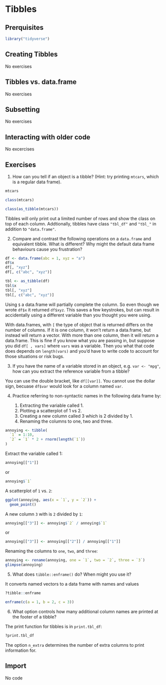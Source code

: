 # Tibbles

## Prerquisites

```r
library("tidyverse")
```

## Creating Tibbles

No exercises

## Tibbles vs. data.frame

No exercises


## Subsetting

No exercises

## Interacting with older code

No excercises

## Exercises

1. How can you tell if an object is a tibble? (Hint: try printing `mtcars`, which is a regular data frame).

```r
mtcars
```

```r
class(mtcars)
```

```r
class(as_tibble(mtcars))
```

Tibbles will only print out a limited number of rows and show the class on top of each column. Addtionally, tibbles have class `"tbl_df"` and `"tbl_"` in addition to `"data.frame"`.

2. Compare and contrast the following operations on a `data.frame` and equivalent tibble. What is different? Why might the default data frame behaviours cause you frustration?

```r
df <- data.frame(abc = 1, xyz = "a")
df$x
df[, "xyz"]
df[, c("abc", "xyz")]
```

```r
tbl <- as_tibble(df)
tbl$x
tbl[, "xyz"]
tbl[, c("abc", "xyz")]
```

Using `$` a data.frame will partially complete the column. So even though we wrote `df$x` it returned `df$xyz`. This saves a few keystrokes, but can result in accidentally using a different variable than you thought you were using.

With data.frames, with `[` the type of object that is returned differs on the number of columns. If it is one column, it won't return a data.frame, but instead will return a vector. With more than one column, then it will return a data.frame. This is fine if you know what you are passing in, but suppose you did `df[ , vars]` where `vars` was a variable. Then you what that code does depends on `length(vars)` and you'd have to write code to account for those situations or risk bugs.

3. If you have the name of a variable stored in an object, e.g. `var <- "mpg"`, how can you extract the reference variable from a tibble?

You can use the double bracket, like `df[[var]]`. You cannot use the dollar sign,
becuase `df$var` would look for a column named `var`. 

4. Practice referring to non-syntactic names in the following data frame by:

    1. Extracting the variable called 1.
    2. Plotting a scatterplot of 1 vs 2.
    3. Creating a new column called 3 which is 2 divided by 1.
    4. Renaming the columns to one, two and three.


```r
annoying <- tibble(
  `1` = 1:10,
  `2` = `1` * 2 + rnorm(length(`1`))
)
```

Extract the variable called 1:
```r
annoying[["1"]]
```
or
```r
annoying$`1`
```

A scatterplot of `1` vs. `2`:
```r
ggplot(annoying, aes(x = `1`, y = `2`)) +
  geom_point()
```

A new column `3` with is `2` divided by `1`:
```r
annoying[["3"]] <- annoying$`2` / annoying$`1`
```
or
```r
annoying[["3"]] <- annoying[["2"]] / annoying[["1"]]
```


Renaming the columns to `one`, `two`, and `three`:
```r
annoying <- rename(annoying, one = `1`, two = `2`, three = `3`)
glimpse(annoying)
```

5. What does `tibble::enframe()` do? When might you use it?

It converts named vectors to a data frame with names and values
```r
?tibble::enframe
```

```r
enframe(c(a = 1, b = 2, c = 3))
```


6. What option controls how many additional column names are printed at the footer of a tibble?

The print function for tibbles is in `print.tbl_df`:
```r
?print.tbl_df
```
The option `n_extra` determines the number of extra columns to print information for.

## Import

No code
